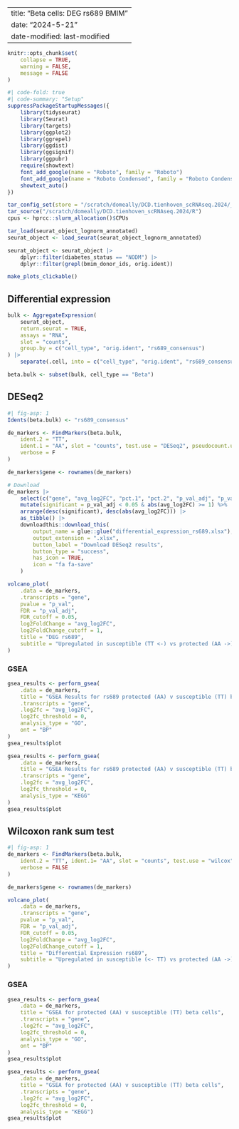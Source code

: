 
---
title: "Beta cells: DEG rs689 BMIM"
date: "2024-5-21" 
date-modified: last-modified
---

```r
knitr::opts_chunk$set(
    collapse = TRUE,
    warning = FALSE,
    message = FALSE
)
```


```r
#| code-fold: true
#| code-summary: "Setup"
suppressPackageStartupMessages({
    library(tidyseurat)
    library(Seurat)
    library(targets)
    library(ggplot2)
    library(ggrepel)
    library(ggdist)
    library(ggsignif)
    library(ggpubr)
    require(showtext)
    font_add_google(name = "Roboto", family = "Roboto")
    font_add_google(name = "Roboto Condensed", family = "Roboto Condensed")
    showtext_auto()
})

tar_config_set(store = "/scratch/domeally/DCD.tienhoven_scRNAseq.2024/_targets")
tar_source("/scratch/domeally/DCD.tienhoven_scRNAseq.2024/R")
cpus <- hprcc::slurm_allocation()$CPUs

tar_load(seurat_object_lognorm_annotated)
seurat_object <- load_seurat(seurat_object_lognorm_annotated)

seurat_object <- seurat_object |>
    dplyr::filter(diabetes_status == "NODM") |> 
    dplyr::filter(grepl(bmim_donor_ids, orig.ident))

make_plots_clickable()
```

## Differential expression

```r
bulk <- AggregateExpression(
    seurat_object,
    return.seurat = TRUE,
    assays = "RNA",
    slot = "counts",
    group.by = c("cell_type", "orig.ident", "rs689_consensus")
) |>
    separate(.cell, into = c("cell_type", "orig.ident", "rs689_consensus"), sep = "_", remove = FALSE)

beta.bulk <- subset(bulk, cell_type == "Beta")
```

::: {.panel-tabset}

## DESeq2

```r
#| fig-asp: 1
Idents(beta.bulk) <- "rs689_consensus"

de_markers <- FindMarkers(beta.bulk,
    ident.2 = "TT",
    ident.1 = "AA", slot = "counts", test.use = "DESeq2", pseudocount.use = 0.001, min.pct = 0.25,
    verbose = F
)

de_markers$gene <- rownames(de_markers)

# Download
de_markers |>
    select(c("gene", "avg_log2FC", "pct.1", "pct.2", "p_val_adj", "p_val")) |>
    mutate(significant = p_val_adj < 0.05 & abs(avg_log2FC) >= 1) %>%
    arrange(desc(significant), desc(abs(avg_log2FC))) |>
    as_tibble() |>
    downloadthis::download_this(
        output_name = glue::glue("differential_expression_rs689.xlsx"),
        output_extension = ".xlsx",
        button_label = "Download DESeq2 results",
        button_type = "success",
        has_icon = TRUE,
        icon = "fa fa-save"
    )

volcano_plot(
    .data = de_markers,
    .transcripts = "gene",
    pvalue = "p_val",
    FDR = "p_val_adj",
    FDR_cutoff = 0.05,
    log2FoldChange = "avg_log2FC",
    log2FoldChange_cutoff = 1,
    title = "DEG rs689",
    subtitle = "Upregulated in susceptible (TT <-) vs protected (AA ->) cells"
)

```


### GSEA

```r
gsea_results <- perform_gsea(
    .data = de_markers,
    title = "GSEA Results for rs689 protected (AA) v susceptible (TT) beta cells",
    .transcripts = "gene",
    .log2fc = "avg_log2FC",
    log2fc_threshold = 0,
    analysis_type = "GO",
    ont = "BP"
)
gsea_results$plot

```

```r
gsea_results <- perform_gsea(
    .data = de_markers,
    title = "GSEA Results for rs689 protected (AA) v susceptible (TT) beta cells",
    .transcripts = "gene",
    .log2fc = "avg_log2FC",
    log2fc_threshold = 0,
    analysis_type = "KEGG"
)
gsea_results$plot
```


## Wilcoxon rank sum test

```r
#| fig-asp: 1
de_markers <- FindMarkers(beta.bulk,
    ident.2 = "TT", ident.1= "AA", slot = "counts", test.use = "wilcox", min.pct = 0.25, pseudocount.use = 0.001,
    verbose = FALSE
)

de_markers$gene <- rownames(de_markers)

volcano_plot(
    .data = de_markers,
    .transcripts = "gene",
    pvalue = "p_val",
    FDR = "p_val_adj",
    FDR_cutoff = 0.05,
    log2FoldChange = "avg_log2FC",
    log2FoldChange_cutoff = 1,
    title = "Differential Expression rs689",
    subtitle = "Upregulated in susceptible (<- TT) vs protected (AA ->) cells"
)
```


### GSEA

```r
gsea_results <- perform_gsea(
    .data = de_markers,
    title = "GSEA for protected (AA) v susceptible (TT) beta cells",
    .transcripts = "gene",
    .log2fc = "avg_log2FC",
    log2fc_threshold = 0,
    analysis_type = "GO",
    ont = "BP"
)
gsea_results$plot
```

```r
gsea_results <- perform_gsea(
    .data = de_markers,
    title = "GSEA for protected (AA) v susceptible (TT) beta cells",
    .transcripts = "gene",
    .log2fc = "avg_log2FC",
    log2fc_threshold = 0,
    analysis_type = "KEGG")
gsea_results$plot
```

::::
